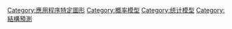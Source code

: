 {{Cat main|圖模式}}

[[Category:應用程序特定圖形|Category:應用程序特定圖形]]
[[Category:概率模型|Category:概率模型]]
[[Category:统计模型|Category:统计模型]]
[[Category:結構預測|Category:結構預測]]